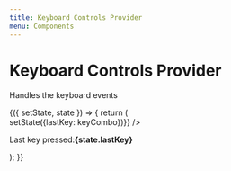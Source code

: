 ```yaml
---
title: Keyboard Controls Provider 
menu: Components
---
```



# Keyboard Controls Provider
Handles the keyboard events

<PropsTable of={KeyboardControlsProvider} />

<Playground>
  <Component initialState={{ lastKey: '' }}>
  {({ setState, state }) => {
    return (
      <div>
        <KeyboardControlsProvider commands={{'all': (keyCombo, key, ev) => setState({lastKey: keyCombo})}} />
        <p>Last key pressed:<b>{state.lastKey}</b></p>
      </div>
    );
  }}
  </Component>
</Playground>

